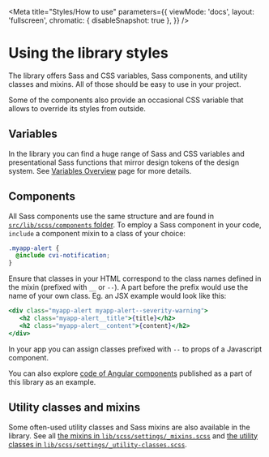 
<Meta title="Styles/How to use" parameters={{
  viewMode: 'docs',
  layout: 'fullscreen',
  chromatic: { disableSnapshot: true },
}} />

# Using the library styles

The library offers Sass and CSS variables, Sass components, and utility classes and mixins. All of those should be easy to use in your project.

Some of the components also provide an occasional CSS variable that allows to override its styles from outside.

## Variables

In the library you can find a huge range of Sass and CSS variables and presentational Sass functions that mirror design tokens of the design system. See [Variables Overview](?path=/docs/styles-variables-overview--page) page for more details.

## Components

All Sass components use the same structure and are found in [`src/lib/scss/components` folder](https://github.com/e-gov/cvi/tree/main/libs/styles/src/lib/scss/components). To employ a Sass component in your code, `include` a component mixin to a class of your choice:

```scss
.myapp-alert {
  @include cvi-notification;
}
```

Ensure that classes in your HTML correspond to the class names defined in the mixin (prefixed with `__` or `--`). A part before the prefix would use the name of your own class. Eg. an JSX example would look like this:

```jsx
<div class="myapp-alert myapp-alert--severity-warning">
   <h2 class="myapp-alert__title">{title}</h2>
   <h2 class="myapp-alert__content">{content}</h2>
</div>
```

In your app you can assign classes prefixed with `--` to props of a Javascript component.

You can also explore [code of Angular components](https://github.com/e-gov/cvi/tree/main/libs/ui/src/lib) published as a part of this library as an example.

## Utility classes and mixins

Some often-used utility classes and Sass mixins are also available in the library. See all [the mixins in `lib/scss/settings/_mixins.scss`](https://github.com/e-gov/cvi/blob/main/libs/styles/src/lib/scss/settings/_mixins.scss) and [the utility classes in `lib/scss/settings/_utility-classes.scss`](https://github.com/e-gov/cvi/blob/main/libs/styles/src/lib/scss/settings/_utility-classes.scss).
